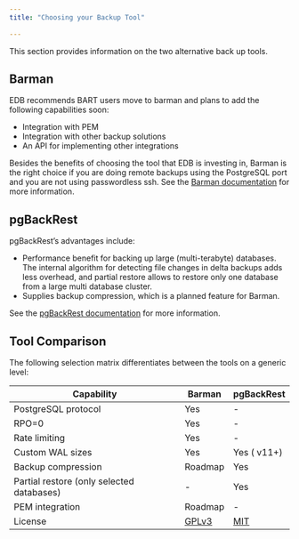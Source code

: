 ```yaml
---
title: "Choosing your Backup Tool"
 
---
```


This section provides information on the two alternative back up tools.

## Barman 

 EDB recommends BART users move to barman and plans to add the following capabilities soon:
- Integration with PEM
- Integration with other backup solutions
- An API for implementing other integrations

Besides the benefits of choosing the tool that EDB is investing in, Barman is the right choice if you are doing remote backups using the PostgreSQL port and you are not using passwordless ssh. See the [Barman documentation](https://www.enterprisedb.com/docs/supported-open-source/barman/) for more information.

## pgBackRest

pgBackRest’s advantages include:
- Performance benefit for backing up large (multi-terabyte) databases. The internal algorithm for detecting file changes in delta backups adds less overhead, and partial restore allows to restore only one database from a large multi database cluster. 
- Supplies backup compression, which is a planned feature for Barman.

See the [pgBackRest documentation](https://www.enterprisedb.com/docs/supported-open-source/pgbackrest/) for more information.

## Tool Comparison

The following selection matrix differentiates between the
tools on a generic level:

 | **Capability**                             | **Barman**                                                                       |   **pgBackRest** |
 | ------------------------------------------ | -------------------------------------------------------------------------------- | ---------------- |
 | PostgreSQL protocol                        | Yes                                                                              |   - |
 | RPO=0                                      | Yes                                                                              |   - |
 | Rate limiting                              | Yes                                                                              |   -|
 | Custom WAL sizes                           | Yes                                                                              |   Yes ( v11+) |
 | Backup compression                         | Roadmap                                                                          |        Yes |
 | Partial restore (only selected databases)  | -                                                                                |   Yes |
 | PEM integration                            | Roadmap                                                                          |       - |
 | License                                    | [GPLv3](https://github.com/EnterpriseDB/barman/blob/master/LICENSE)              |   [MIT](https://github.com/pgbackrest/pgbackrest/blob/master/LICENSE) |




